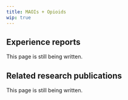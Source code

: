 ---
title: MAOIs + Opioids
wip: true
---

## Experience reports

This page is still being written.

## Related research publications

This page is still being written.

